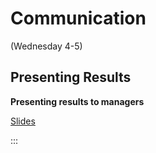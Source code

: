 # Communication  {#communication}

(Wednesday 4-5)

## Presenting Results

::: {.slide-deck}
**Presenting results to managers**

:::
::: {.slides}
[Slides](https://docs.google.com/presentation/d/1uUpPnwKNfb3G8seSnOBoX6IGLH2VCW9_eEJPdweEsfY/edit?usp=sharing)
:::
:::

